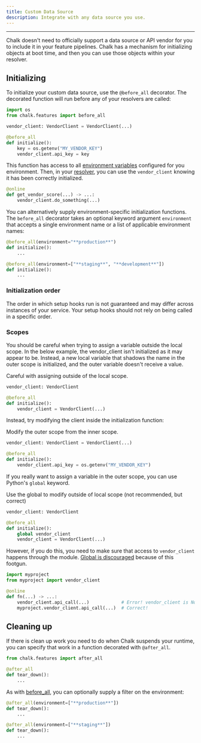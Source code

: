 ```yaml
---
title: Custom Data Source
description: Integrate with any data source you use.
---
```



---

Chalk doesn't need to officially support a data source
or API vendor for you to include it in your feature pipelines.
Chalk has a mechanism for initializing objects at boot time,
and then you can use those objects within your resolver.

## Initializing

To initialize your custom data source, use the `@before_all`
decorator. The decorated function will run before any of your
resolvers are called:

```py
import os
from chalk.features import before_all

vendor_client: VendorClient = VendorClient(...)

@before_all
def initialize():
    key = os.getenv("MY_VENDOR_KEY")
    vendor_client.api_key = key
```

This function has access to all
[environment variables](/docs/env-vars)
configured for you environment.
Then, in your [resolver](/docs/resolver-overview),
you can use the `vendor_client`
knowing it has been correctly initialized.

```py
@online
def get_vendor_score(...) -> ...:
    vendor_client.do_something(...)
```

You can alternatively supply environment-specific
initialization functions. The `before_all` decorator
takes an optional keyword argument `environment` that
accepts a single environment name or a list of applicable
environment names:

```py
@before_all(environment="**production**")
def initialize():
    ...

@before_all(environment=["**staging**", "**development**"])
def initialize():
    ...
```

### Initialization order

The order in which setup hooks run is not guaranteed and may differ across instances of your service. Your setup hooks
should not rely on being called in a specific order.

### Scopes

You should be careful when trying to assign a variable outside the local
scope. In the below example, the vendor_client isn't initialized as it may
appear to be. Instead, a new local variable that shadows the name in the
outer scope is initialized, and the outer variable doesn't receive a value.

<TipBad>Careful with assigning outside of the local scope.</TipBad>

```py
vendor_client: VendorClient

@before_all
def initialize():
    vendor_client = VendorClient(...)
```

Instead, try modifying the client inside the initialization function:

<TipGood>Modify the outer scope from the inner scope.</TipGood>

```py
vendor_client: VendorClient = VendorClient(...)

@before_all
def initialize():
    vendor_client.api_key = os.getenv("MY_VENDOR_KEY")
```

If you really want to assign a variable in the outer scope, you can
use Python's `global` keyword.

<TipGood>Use the global to modify outside of local scope (not recommended, but correct)</TipGood>

```py
vendor_client: VendorClient

@before_all
def initialize():
    global vendor_client
    vendor_client = VendorClient(...)
```

However, if you do this,
you need to make sure that access to `vendor_client`
happens through the module.
[Global is discouraged](https://google.github.io/styleguide/pyguide.html#25-global-variables)
because of this footgun.

```py
import myproject
from myproject import vendor_client

@online
def fn(...) -> ...:
    vendor_client.api_call(...)            # Error! vendor_client is None
    myproject.vendor_client.api_call(...)  # Correct!
```

## Cleaning up

If there is clean up work you need to do when Chalk
suspends your runtime, you can specify that work in
a function decorated with `@after_all`.

```py
from chalk.features import after_all

@after_all
def tear_down():
    ...
```

As with [before_all](/docs/generic#initializing), you can
optionally supply a filter on the environment:

```py
@after_all(environment=["**production**"])
def tear_down():
    ...

@after_all(environment=["**staging**"])
def tear_down():
    ...
```
